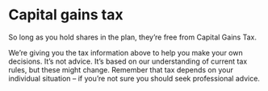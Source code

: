 # Capital gains tax

So long as you hold shares in the plan, they’re free from Capital Gains Tax.

We’re giving you the tax information above to help you make your own decisions. It’s not advice. It’s based on our understanding of current tax rules, but these might change. Remember that tax depends on your individual situation – if you’re not sure you should seek professional advice.